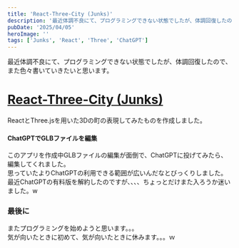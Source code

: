 ```yaml
---
title: 'React-Three-City (Junks)'
description: '最近体調不良にて、プログラミングできない状態でしたが、体調回復したので、また色々書いていきたいと思います。'
pubDate: '2025/04/05'
heroImage: ''
tags: ['Junks', 'React', 'Three', 'ChatGPT']
---
```



最近体調不良にて、プログラミングできない状態でしたが、体調回復したので、また色々書いていきたいと思います。

# [React-Three-City (Junks)](https://s20024.github.io/Junks/react-three-city/)

<ImageViewer src="/images/news/20250405-react-three-city/react-three-city.png" alt="ReactThreeCity" client:load />

ReactとThree.jsを用いた3Dの町の表現してみたものを作成しました。

#### ChatGPTでGLBファイルを編集

このアプリを作成中GLBファイルの編集が面倒で、ChatGPTに投げてみたら、編集してくれました。  
思っていたよりChatGPTの利用できる範囲が広いんだなとびっくりしました。  
最近ChatGPTの有料版を解約したのですが、、、、ちょっとだけまた入ろうか迷いました。w

<ImageViewer src="/images/news/20250405-react-three-city/chat-gpt.png" alt="ChatGPT" client:load />

### 最後に

またプログラミングを始めようと思います。。。  
気が向いたときに初めて、気が向いたときに休みます。。。ｗ
